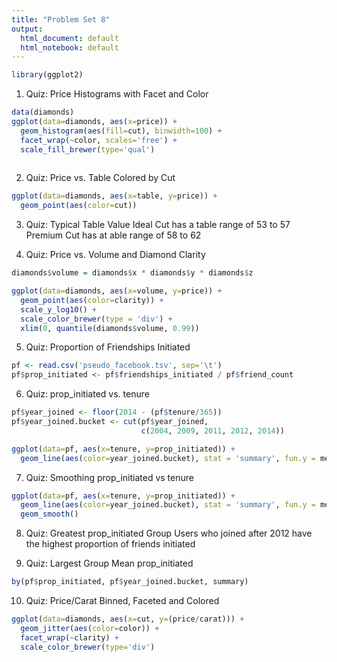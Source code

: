 ```yaml
---
title: "Problem Set 8"
output:
  html_document: default
  html_notebook: default
---
```

```r
library(ggplot2)
```


1. Quiz: Price Histograms with Facet and Color
```r
data(diamonds)
ggplot(data=diamonds, aes(x=price)) +
  geom_histogram(aes(fill=cut), binwidth=100) +
  facet_wrap(~color, scales='free') +
  scale_fill_brewer(type='qual')
  
```



2. Quiz: Price vs. Table Colored by Cut
```r
ggplot(data=diamonds, aes(x=table, y=price)) +
  geom_point(aes(color=cut))
```


3. Quiz: Typical Table Value
Ideal Cut has a table range of 53 to 57
Premium Cut has at able range of 58 to 62

4. Quiz: Price vs. Volume and Diamond Clarity
```r
diamonds$volume = diamonds$x * diamonds$y * diamonds$z

ggplot(data=diamonds, aes(x=volume, y=price)) +
  geom_point(aes(color=clarity)) +
  scale_y_log10() +
  scale_color_brewer(type = 'div') +
  xlim(0, quantile(diamonds$volume, 0.99))
```


5. Quiz: Proportion of Friendships Initiated
```r
pf <- read.csv('pseudo_facebook.tsv', sep='\t')
pf$prop_initiated <- pf$friendships_initiated / pf$friend_count
```


6. Quiz: prop_initiated vs. tenure
```r
pf$year_joined <- floor(2014 - (pf$tenure/365))
pf$year_joined.bucket <- cut(pf$year_joined,
                             c(2004, 2009, 2011, 2012, 2014))

ggplot(data=pf, aes(x=tenure, y=prop_initiated)) +
  geom_line(aes(color=year_joined.bucket), stat = 'summary', fun.y = median)
```


7. Quiz: Smoothing prop_initiated vs tenure
```r
ggplot(data=pf, aes(x=tenure, y=prop_initiated)) +
  geom_line(aes(color=year_joined.bucket), stat = 'summary', fun.y = median) +
  geom_smooth()
```


8. Quiz: Greatest prop_initiated Group
Users who joined after 2012 have the highest proportion of friends initiated


9. Quiz: Largest Group Mean prop_initiated 
```r
by(pf$prop_initiated, pf$year_joined.bucket, summary)
```


10. Quiz: Price/Carat Binned, Faceted and Colored
```r
ggplot(data=diamonds, aes(x=cut, y=(price/carat))) +
  geom_jitter(aes(color=color)) +
  facet_wrap(~clarity) +
  scale_color_brewer(type='div')
```

